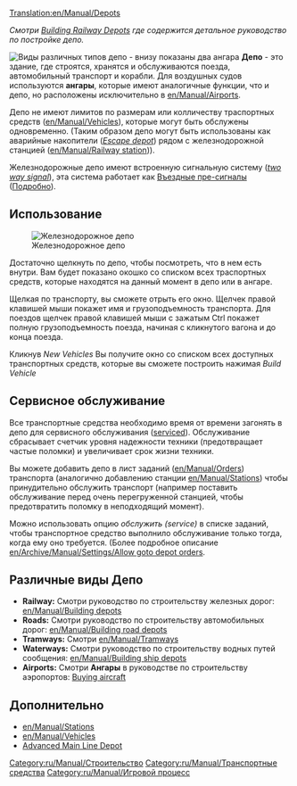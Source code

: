 [[Translation:en/Manual/Depots]]
{{ru/Перевод|en/Manual/Depots|90}}

''Смотри [[en/Manual/Building depots|Building Railway Depots]] где содержится детальное руководство по постройке депо.''

[[File:en/Manual/Depots.png|frame|left|Виды различных типов депо - внизу показаны два ангара]]
'''Депо''' -  это здание, где строятся, хранятся и обслуживаются поезда, автомобильный транспорт и корабли. Для воздушных судов используются '''ангары''', которые имеют аналогичные функции, что и депо, но расположены исключительно в [[en/Manual/Airports]].

Депо не имеют лимитов по размерам или колличеству траспортных средств ([[en/Manual/Vehicles]]), которые могут быть обслужены одновременно. (Таким образом депо могут быть использованы как аварийные накопители ([[en/Manual/Railway station#escape-depot|''Escape depot'']]) рядом с железнодорожной станцией ([[en/Manual/Railway station]])).

Железнодорожные депо имеют встроенную сигнальную систему ([[en/Manual/Signals#two-way|''two way signal'']]), эта система работает как [[ru/Manual/Сигналы#vezdnye-pre-signaly|Въездные пре-сигналы]] ([[ru/Manual/Сигналы#pre-signaly|Подробно]]).

==Использование==
[[File:en/Manual/RailwayDepotWindow.png|frame|Железнодорожное депо]]

Достаточно щелкнуть по депо, чтобы посмотреть, что в нем есть внутри. Вам будет показано окошко со списком всех траспортных средств, которые находятся на данный момент в депо или в ангаре.

Щелкая по транспорту, вы сможете отрыть его окно. Щелчек правой клавишей мыши покажет имя и грузоподъемность транспорта. Для поездов щелчек правой клавишей мыши с зажатым Ctrl покажет полную грузоподъемность поезда, начиная с кликнутого вагона и до конца поезда.

Кликнув ''New Vehicles'' Вы получите окно со списком всех доступных транспортных средств, которые вы сможете построить нажимая ''Build Vehicle''

==Сервисное обслуживание==

Все транспортные средства  необходимо время от времени загонять в депо для сервисного обслуживания ([[en/Manual/Servicing|serviced]]). Обслуживание сбрасывает счетчик уровня надежности техники (предотвращает частые поломки) и увеличивает срок жизни техники.

Вы можете добавить депо в лист заданий ([[en/Manual/Orders]]) транспорта (аналогично добавлению станции [[en/Manual/Stations]]) чтобы принудительно обслужить транспорт (например поставить обслуживание перед очень перегруженной станцией, чтобы предотвратить поломку в неподходящий момент).

Можно использовать опцию ''обслужить (service)'' в списке заданий, чтобы транспортное средство выполнило обслуживание только тогда, когда ему оно требуется. (Более подробное описание [[en/Archive/Manual/Settings/Allow goto depot orders]].

==Различные виды Депо==
*'''Railway:''' Смотри руководство по строительству железных дорог: [[en/Manual/Building depots]]
*'''Roads:''' Смотри руководство по строительству автомобильных дорог: [[en/Manual/Building road depots]]
*'''Tramways:''' Смотри [[en/Manual/Tramways]]
*'''Waterways:''' Смотри руководство по строительству водных путей сообщения: [[en/Manual/Building ship depots]]
*'''Airports:''' Смотри '''Ангары''' в руководстве по строительству аэропортов: [[en/Manual/Buying aircraft#purchasing-aircraft|Buying aircraft]]

==Дополнительно==
*[[en/Manual/Stations]]
*[[en/Manual/Vehicles]]
*[[en/Manual/Building depots|Advanced Main Line Depot]]

[[Category:ru/Manual/Строительство]]
[[Category:ru/Manual/Транспортные средства]]
[[Category:ru/Manual/Игровой процесс]]